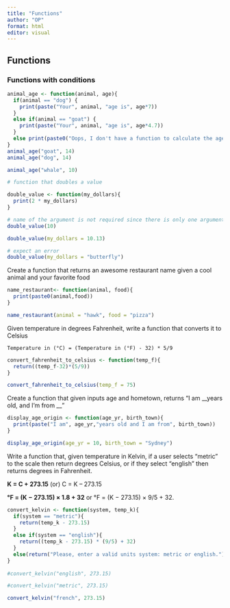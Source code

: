 ```yaml
---
title: "Functions"
author: "OP"
format: html
editor: visual
---
```


## Functions

### Functions with conditions

```r

animal_age <- function(animal, age){
  if(animal == "dog") {
    print(paste("Your", animal, "age is", age*7))
  }
  else if(animal == "goat") {
    print(paste("Your", animal, "age is", age*4.7))
  }
  else print(paste0("Oops, I don't have a function to calculate the age of a ", animal, ". Enter dog or goat"))
}
animal_age("goat", 14)
animal_age("dog", 14)

animal_age("whale", 10)
```

```r
# function that doubles a value

double_value <- function(my_dollars){
  print(2 * my_dollars)
}

# name of the argument is not required since there is only one argument
double_value(10)

double_value(my_dollars = 10.13)

# expect an error
double_value(my_dollars = "butterfly") 
```

Create a function that returns an awesome restaurant name given a cool animal and your favorite food

```r
name_restaurant<- function(animal, food){
  print(paste0(animal,food))
}

name_restaurant(animal = "hawk", food = "pizza")
```

Given temperature in degrees Fahrenheit, write a function that converts it to Celsius

`Temperature in (°C) = (Temperature in (°F) - 32) * 5/9`

```r
convert_fahrenheit_to_celsius <- function(temp_f){
  return((temp_f-32)*(5/9))
}

convert_fahrenheit_to_celsius(temp_f = 75)
```

Create a function that given inputs age and hometown, returns "I am \_\_years old, and I'm from \_\_"

```r
display_age_origin <- function(age_yr, birth_town){
  print(paste("I am", age_yr,"years old and I am from", birth_town))
}

display_age_origin(age_yr = 10, birth_town = "Sydney")
```

Write a function that, given temperature in Kelvin, if a user selects "metric" to the scale then return degrees Celsius, or if they select "english" then returns degrees in Fahrenheit.

**K = C + 273.15** (or) C = K -- 273.15

**°F = (K − 273.15) × 1.8 + 32** or °F = (K − 273.15) × 9/5 + 32.

```r
convert_kelvin <- function(system, temp_k){
  if(system == "metric"){
    return(temp_k - 273.15)
  }
  else if(system == "english"){
    return((temp_k - 273.15) * (9/5) + 32)
  }
  else(return("Please, enter a valid units system: metric or english."))
}
 
#convert_kelvin("english", 273.15)

#convert_kelvin("metric", 273.15)

convert_kelvin("french", 273.15)
```
